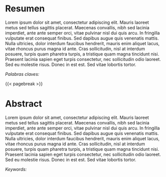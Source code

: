 # Resumen {.unnumbered}

\noindent
Lorem ipsum dolor sit amet, consectetur adipiscing elit. Mauris laoreet metus sed tellus sagittis placerat. Maecenas convallis, nibh sed lacinia imperdiet, ante ante semper orci, vitae pulvinar nisl dui quis arcu. In fringilla vulputate erat consequat finibus. Sed dapibus augue quis venenatis mattis. Nulla ultricies, dolor interdum faucibus hendrerit, mauris enim aliquet lacus, vitae rhoncus purus magna id ante. Cras sollicitudin, nisl at interdum posuere, turpis quam pharetra turpis, a tristique quam magna tincidunt nisi. Praesent lacinia sapien eget turpis consectetur, nec sollicitudin odio laoreet. Sed eu molestie risus. Donec in est est. Sed vitae lobortis tortor.

*Palabras claves:*

{{< pagebreak >}}

# Abstract {.unnumbered}

\noindent
Lorem ipsum dolor sit amet, consectetur adipiscing elit. Mauris laoreet metus sed tellus sagittis placerat. Maecenas convallis, nibh sed lacinia imperdiet, ante ante semper orci, vitae pulvinar nisl dui quis arcu. In fringilla vulputate erat consequat finibus. Sed dapibus augue quis venenatis mattis. Nulla ultricies, dolor interdum faucibus hendrerit, mauris enim aliquet lacus, vitae rhoncus purus magna id ante. Cras sollicitudin, nisl at interdum posuere, turpis quam pharetra turpis, a tristique quam magna tincidunt nisi. Praesent lacinia sapien eget turpis consectetur, nec sollicitudin odio laoreet. Sed eu molestie risus. Donec in est est. Sed vitae lobortis tortor.

*Keywords:*